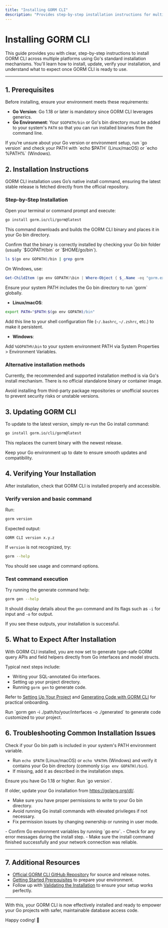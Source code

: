 ```yaml
---
title: "Installing GORM CLI"
description: "Provides step-by-step installation instructions for multiple platforms, using Go's install mechanism. Includes tips on updating or verifying installation, and what to expect after a successful install."
---
```


# Installing GORM CLI

This guide provides you with clear, step-by-step instructions to install GORM CLI across multiple platforms using Go's standard installation mechanisms. You'll learn how to install, update, verify your installation, and understand what to expect once GORM CLI is ready to use.

---

## 1. Prerequisites

Before installing, ensure your environment meets these requirements:

- **Go Version**: Go 1.18 or later is mandatory since GORM CLI leverages generics.
- **Go Environment**: Your `$GOPATH/bin` or Go's bin directory must be added to your system's `PATH` so that you can run installed binaries from the command line.

<Tip>
If you’re unsure about your Go version or environment setup, run `go version` and check your PATH with `echo $PATH` (Linux/macOS) or `echo %PATH%` (Windows).
</Tip>

## 2. Installation Instructions

GORM CLI installation uses Go’s native install command, ensuring the latest stable release is fetched directly from the official repository.

### Step-by-Step Installation

<Steps>
<Step title="Run the Go install command">
Open your terminal or command prompt and execute:

```bash
go install gorm.io/cli/gorm@latest
```

This command downloads and builds the GORM CLI binary and places it in your Go bin directory.
</Step>

<Step title="Verify installation location">
Confirm that the binary is correctly installed by checking your Go bin folder (usually `$GOPATH/bin` or `$HOME/go/bin`).

```bash
ls $(go env GOPATH)/bin | grep gorm
```

On Windows, use:

```powershell
Get-ChildItem (go env GOPATH)\bin | Where-Object { $_.Name -eq "gorm.exe" }
```

</Step>

<Step title="Add Go bin to your PATH (if not already done)">
Ensure your system PATH includes the Go bin directory to run `gorm` globally.

- **Linux/macOS**: 

```bash
export PATH="$PATH:$(go env GOPATH)/bin"
```

Add this line to your shell configuration file (`~/.bashrc`, `~/.zshrc`, etc.) to make it persistent.

- **Windows**:

Add `%GOPATH%\bin` to your system environment PATH via System Properties > Environment Variables.

</Step>
</Steps>

### Alternative installation methods

Currently, the recommended and supported installation method is via Go's install mechanism. There is no official standalone binary or container image.

<Warning>
Avoid installing from third-party package repositories or unofficial sources to prevent security risks or unstable versions.
</Warning>

## 3. Updating GORM CLI

To update to the latest version, simply re-run the Go install command:

```bash
go install gorm.io/cli/gorm@latest
```

This replaces the current binary with the newest release.

<Tip>
Keep your Go environment up to date to ensure smooth updates and compatibility.
</Tip>

## 4. Verifying Your Installation

After installation, check that GORM CLI is installed properly and accessible.

### Verify version and basic command

Run:

```bash
gorm version
```

Expected output:

```
GORM CLI version x.y.z
```

If `version` is not recognized, try:

```bash
gorm --help
```

You should see usage and command options.

### Test command execution

Try running the generate command help:

```bash
gorm gen --help
```

It should display details about the `gen` command and its flags such as `-i` for input and `-o` for output.

<Check>
If you see these outputs, your installation is successful.
</Check>

## 5. What to Expect After Installation

With GORM CLI installed, you are now set to generate type-safe GORM query APIs and field helpers directly from Go interfaces and model structs.

Typical next steps include:

- Writing your SQL-annotated Go interfaces.
- Setting up your project directory.
- Running `gorm gen` to generate code.

Refer to [Setting Up Your Project](/getting-started/first-codegen/project-setup) and [Generating Code with GORM CLI](/getting-started/first-codegen/generating-code) for practical onboarding.

<Tip>
Run `gorm gen -i ./path/to/your/interfaces -o ./generated` to generate code customized to your project.
</Tip>

## 6. Troubleshooting Common Installation Issues

<AccordionGroup title="Troubleshooting Installation">
<Accordion title="Command not found after installation">
Check if your Go bin path is included in your system's PATH environment variable.

- Run `echo $PATH` (Linux/macOS) or `echo %PATH%` (Windows) and verify it contains your Go bin directory (commonly `$(go env GOPATH)/bin`).
- If missing, add it as described in the installation steps.
</Accordion>
<Accordion title="Go version too low">
Ensure you have Go 1.18 or higher. Run `go version`.

If older, update your Go installation from https://golang.org/dl/.
</Accordion>
<Accordion title="Permission denied errors during install">
- Make sure you have proper permissions to write to your Go bin directory.
- Avoid running Go install commands with elevated privileges if not necessary.
- Fix permission issues by changing ownership or running in user mode.
</Accordion>
<Accordion title="Binary not found in GOPATH/bin after install">
- Confirm Go environment variables by running `go env`.
- Check for any error messages during the install step.
- Make sure the install command finished successfully and your network connection was reliable.
</Accordion>
</AccordionGroup>

---

## 7. Additional Resources

- [Official GORM CLI GitHub Repository](https://github.com/go-gorm/cli) for source and release notes.
- [Getting Started Prerequisites](/getting-started/setup-basics/prerequisites) to prepare your environment.
- Follow up with [Validating the Installation](/getting-started/setup-basics/first-run) to ensure your setup works perfectly.

---

With this, your GORM CLI is now effectively installed and ready to empower your Go projects with safer, maintainable database access code.

Happy coding! 🚀
